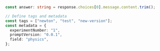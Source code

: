 ```typescript TypeScript
const answer: string = response.choices[0].message.content.trim();

// Define tags and metadata
const tags = ["newton", "test", "new-version"];
const metadata = {
  experimentNumber: "1",
  promptVersion: "0.0.1",
  field: "physics",
};
```
